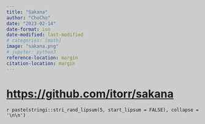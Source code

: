 ```yaml
---
title: "Sakana"
author: "ChoCho"
date: "2023-02-14"
date-format: iso
date-modified: last-modified
# categories: [math]
image: "sakana.png"
# jupyter: python3
reference-location: margin
citation-location: margin
---
```


# [https://github.com/itorr/sakana](https://github.com/itorr/sakana)

<style>
html{
  background: #CCC;
}
html .sakana-box{
  position: fixed;
  left: 0;
  bottom: 0;
  
  transform-origin: 20% 100%; /* 从右下开始变换 */
}
</style>

<div class="sakana-box"></div>

<script src="https://cdn.jsdelivr.net/npm/sakana@1.0.8"></script>

<script>
// 取消静音
Sakana.setMute(false);
const { isMute } = Sakana.Voices;

// 启动
Sakana.init({
  el:         '.sakana-box',     // 启动元素 node 或 选择器
  character:  'takina',          // 启动角色 'chisato','takina' 
  inertia:    0.001,              // 惯性
  decay:      0.999,              // 衰减
  r:          60,                // 启动角度
  y:          10,                // 启动高度
  scale:      0.5,                 // 缩放倍数
  translateY: 0,                 // 位移高度
  canSwitchCharacter: true,     // 允许换角色
});
</script>


`r paste(stringi::stri_rand_lipsum(5, start_lipsum = FALSE), collapse = '\n\n')`
